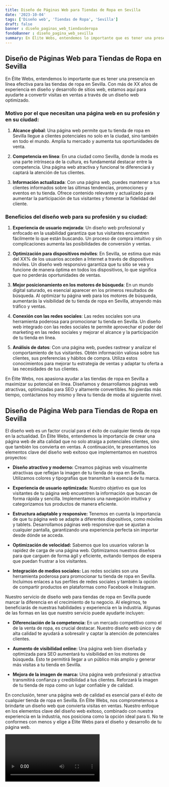 ```yaml
---
title: Diseño de Páginas Web para Tiendas de Ropa en Sevilla
date: '2023-10-04'
tags: ['Diseño web', 'Tiendas de Ropa', 'Sevilla']
draft: false
banner : diseño_paginas_web_tiendasderopa
fondoBanner : diseño_pagina_web_sevilla
summary: En Élite Webs, entendemos lo importante que es tener una presencia en línea efectiva para las tiendas de ropa en Sevilla. Con más de XX años de experiencia en diseño y desarrollo de sitios web, estamos aquí para ayudarte a convertir visitas en ventas a través de un diseño web optimizado.
---
```


## Diseño de Páginas Web para Tiendas de Ropa en Sevilla

En Élite Webs, entendemos lo importante que es tener una presencia en línea efectiva para las tiendas de ropa en Sevilla. Con más de XX años de experiencia en diseño y desarrollo de sitios web, estamos aquí para ayudarte a convertir visitas en ventas a través de un diseño web optimizado.

### Motivo por el que necesitan una página web en su profesión y en su ciudad:

1. **Alcance global**: Una página web permite que tu tienda de ropa en Sevilla llegue a clientes potenciales no solo en la ciudad, sino también en todo el mundo. Amplía tu mercado y aumenta tus oportunidades de venta.

2. **Competencia en línea**: En una ciudad como Sevilla, donde la moda es una parte intrínseca de la cultura, es fundamental destacar entre la competencia. Una página web atractiva y funcional te diferenciará y captará la atención de tus clientes.

3. **Información actualizada**: Con una página web, puedes mantener a tus clientes informados sobre las últimas tendencias, promociones y eventos en tu tienda. Ofrece contenido relevante y actualizado para aumentar la participación de tus visitantes y fomentar la fidelidad del cliente.

### Beneficios del diseño web para su profesión y su ciudad:

1. **Experiencia de usuario mejorada**: Un diseño web profesional y enfocado en la usabilidad garantiza que tus visitantes encuentren fácilmente lo que están buscando. Un proceso de compra intuitivo y sin complicaciones aumenta las posibilidades de conversión y ventas.

2. **Optimización para dispositivos móviles**: En Sevilla, se estima que más del XX% de los usuarios acceden a Internet a través de dispositivos móviles. Un diseño web responsivo garantiza que tu sitio se vea y funcione de manera óptima en todos los dispositivos, lo que significa que no perderás oportunidades de ventas.

3. **Mejor posicionamiento en los motores de búsqueda**: En un mundo digital saturado, es esencial aparecer en los primeros resultados de búsqueda. Al optimizar tu página web para los motores de búsqueda, aumentarás la visibilidad de tu tienda de ropa en Sevilla, atrayendo más tráfico y ventas.

4. **Conexión con las redes sociales**: Las redes sociales son una herramienta poderosa para promocionar tu tienda en Sevilla. Un diseño web integrado con las redes sociales te permite aprovechar el poder del marketing en las redes sociales y mejorar el alcance y la participación de tu tienda en línea.

5. **Análisis de datos**: Con una página web, puedes rastrear y analizar el comportamiento de tus visitantes. Obtén información valiosa sobre tus clientes, sus preferencias y hábitos de compra. Utiliza estos conocimientos para mejorar tu estrategia de ventas y adaptar tu oferta a las necesidades de tus clientes.

En Élite Webs, nos apasiona ayudar a las tiendas de ropa en Sevilla a maximizar su potencial en línea. Diseñamos y desarrollamos páginas web atractivas, optimizadas para SEO y altamente convertibles. No pierdas más tiempo, contáctanos hoy mismo y lleva tu tienda de moda al siguiente nivel.

<GifSeo />

<Cta />

## Diseño de Página Web para Tiendas de Ropa en Sevilla

El diseño web es un factor crucial para el éxito de cualquier tienda de ropa en la actualidad. En Élite Webs, entendemos la importancia de crear una página web de alta calidad que no solo atraiga a potenciales clientes, sino que también los convierta en ventas. A continuación, te presentamos los elementos clave del diseño web exitoso que implementamos en nuestros proyectos:

- **Diseño atractivo y moderno:** Creamos páginas web visualmente atractivas que reflejan la imagen de tu tienda de ropa en Sevilla. Utilizamos colores y tipografías que transmitan la esencia de tu marca.

- **Experiencia de usuario optimizada:** Nuestro objetivo es que los visitantes de tu página web encuentren la información que buscan de forma rápida y sencilla. Implementamos una navegación intuitiva y categorizamos tus productos de manera eficiente.

- **Estructura adaptable y responsive:** Tenemos en cuenta la importancia de que tu página web se adapte a diferentes dispositivos, como móviles y tablets. Desarrollamos páginas web responsive que se ajustan a cualquier pantalla, garantizando una experiencia perfecta sin importar desde dónde se acceda.

- **Optimización de velocidad:** Sabemos que los usuarios valoran la rapidez de carga de una página web. Optimizamos nuestros diseños para que carguen de forma ágil y eficiente, evitando tiempos de espera que puedan frustrar a los visitantes.

- **Integración de medios sociales:** Las redes sociales son una herramienta poderosa para promocionar tu tienda de ropa en Sevilla. Incluimos enlaces a tus perfiles de redes sociales y también la opción de compartir productos en plataformas como Facebook e Instagram.

Nuestro servicio de diseño web para tiendas de ropa en Sevilla puede marcar la diferencia en el crecimiento de tu negocio. Al elegirnos, te beneficiarás de nuestras habilidades y experiencia en la industria. Algunas de las formas en las que nuestro servicio puede ayudarte incluyen:

- **Diferenciación de la competencia:** En un mercado competitivo como el de la venta de ropa, es crucial destacar. Nuestro diseño web único y de alta calidad te ayudará a sobresalir y captar la atención de potenciales clientes.

- **Aumento de visibilidad online:** Una página web bien diseñada y optimizada para SEO aumentará tu visibilidad en los motores de búsqueda. Esto te permitirá llegar a un público más amplio y generar más visitas a tu tienda en Sevilla.

- **Mejora de la imagen de marca:** Una página web profesional y atractiva transmitirá confianza y credibilidad a tus clientes. Reforzará la imagen de tu tienda de ropa como un lugar confiable y de calidad.

En conclusión, tener una página web de calidad es esencial para el éxito de cualquier tienda de ropa en Sevilla. En Élite Webs, nos comprometemos a brindarte un diseño web que convierta visitas en ventas. Nuestro enfoque en los elementos clave del diseño web exitoso, combinado con nuestra experiencia en la industria, nos posiciona como la opción ideal para ti. No te conformes con menos y elige a Élite Webs para el diseño y desarrollo de tu página web.

<Video />

<CtaBot job='Tiendas de Ropa' city='Sevilla'/>

<Gmaps query='Sevilla+españa+maps' />